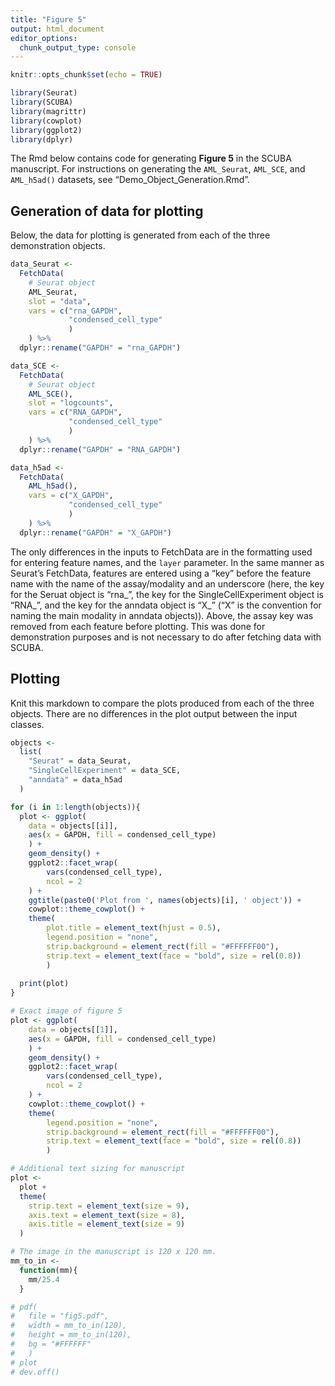 ```yaml
---
title: "Figure 5"
output: html_document
editor_options: 
  chunk_output_type: console
---
```


```r
knitr::opts_chunk$set(echo = TRUE)
```

```r
library(Seurat)
library(SCUBA)
library(magrittr)
library(cowplot)
library(ggplot2)
library(dplyr)
```

The Rmd below contains code for generating **Figure 5** in the SCUBA manuscript. For instructions on generating the `AML_Seurat`, `AML_SCE`, and `AML_h5ad()` datasets, see "Demo_Object_Generation.Rmd".

## Generation of data for plotting

Below, the data for plotting is generated from each of the three demonstration objects.

```r
data_Seurat <- 
  FetchData(
    # Seurat object
    AML_Seurat,
    slot = "data",
    vars = c("rna_GAPDH",
             "condensed_cell_type"
             )
    ) %>% 
  dplyr::rename("GAPDH" = "rna_GAPDH")

data_SCE <- 
  FetchData(
    # Seurat object
    AML_SCE(),
    slot = "logcounts",
    vars = c("RNA_GAPDH",
             "condensed_cell_type"
             )
    ) %>% 
  dplyr::rename("GAPDH" = "RNA_GAPDH")

data_h5ad <- 
  FetchData(
    AML_h5ad(),
    vars = c("X_GAPDH",
             "condensed_cell_type"
             )
    ) %>% 
  dplyr::rename("GAPDH" = "X_GAPDH")
```

The only differences in the inputs to FetchData are in the formatting used for entering feature names, and the `layer` parameter. In the same manner as Seurat's FetchData, features are entered using a "key" before the feature name with the name of the assay/modality and an underscore (here, the key for the Seruat object is "rna\_", the key for the SingleCellExperiment object is "RNA\_", and the key for the anndata object is "X\_" ("X" is the convention for naming the main modality in anndata objects)). Above, the assay key was removed from each feature before plotting. This was done for demonstration purposes and is not necessary to do after fetching data with SCUBA.  

## Plotting

Knit this markdown to compare the plots produced from each of the three objects. There are no differences in the plot output between the input classes.

```r
objects <- 
  list(
    "Seurat" = data_Seurat,
    "SingleCellExperiment" = data_SCE,
    "anndata" = data_h5ad
  )

for (i in 1:length(objects)){
  plot <- ggplot(
    data = objects[[i]],
    aes(x = GAPDH, fill = condensed_cell_type)
    ) +
    geom_density() +
    ggplot2::facet_wrap(
        vars(condensed_cell_type),
        ncol = 2
    ) +
    ggtitle(paste0('Plot from ', names(objects)[i], ' object')) +
    cowplot::theme_cowplot() +
    theme(
        plot.title = element_text(hjust = 0.5),
        legend.position = "none", 
        strip.background = element_rect(fill = "#FFFFFF00"),
        strip.text = element_text(face = "bold", size = rel(0.8))
        )
    
  print(plot)
}
```

```r
# Exact image of figure 5 
plot <- ggplot(
    data = objects[[1]],
    aes(x = GAPDH, fill = condensed_cell_type)
    ) +
    geom_density() +
    ggplot2::facet_wrap(
        vars(condensed_cell_type),
        ncol = 2
    ) +
    cowplot::theme_cowplot() +
    theme(
        legend.position = "none", 
        strip.background = element_rect(fill = "#FFFFFF00"),
        strip.text = element_text(face = "bold", size = rel(0.8))
        )

# Additional text sizing for manuscript
plot <-
  plot +
  theme(
    strip.text = element_text(size = 9),
    axis.text = element_text(size = 8),
    axis.title = element_text(size = 9)
  )

# The image in the manuscript is 120 x 120 mm.
mm_to_in <- 
  function(mm){
    mm/25.4
  }

# pdf(
#   file = "fig5.pdf",
#   width = mm_to_in(120),
#   height = mm_to_in(120),
#   bg = "#FFFFFF"
#   )
# plot
# dev.off()
```
